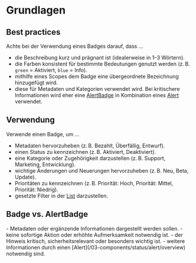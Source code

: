 # Grundlagen

## Best practices

Achte bei der Verwendung eines Badges darauf, dass ...

- die Beschreibung kurz und prägnant ist (idealerweise in 1–3 Wörtern).
- die Farben konsistent für bestimmte Bedeutungen genutzt werden (z. B. `green`
  = Aktiviert, `blue` = Info).
- mithilfe eines Scopes dem Badge eine übergeordnete Bezeichnung hinzugefügt
  wird.
- diese für Metadaten und Kategorien verwendet wird. Bei kritischere
  Informationen wird eher eine [AlertBadge](/03-components/status/alert-badge/overview)
  in Kombination eines [Alert](/03-components/status/alert/overview) verwendet.

## Verwendung

Verwende einen Badge, um ...

- Metadaten hervorzuheben (z. B. Bezahlt, Überfällig, Entwurf).
- einen Status zu kennzeichnen (z. B. Aktiviert, Deaktiviert).
- eine Kategorie oder Zugehörigkeit darzustellen (z. B. Support, Marketing,
  Entwicklung).
- wichtige Änderungen und Neuerungen hervorzuheben (z. B. Neu, Beta, Update).
- Prioritäten zu kennzeichnen (z. B. Priorität: Hoch, Priorität: Mittel,
  Priorität: Niedrig).
- gesetzte Filter in der [List](/03-components/structure/list/overview) darzustellen.

## Badge vs. AlertBadge

<DoAndDont>

  <Plain heading="Verwende ein Badge, wenn z. B. ...">
    - Metadaten oder ergänzende Informationen dargestellt werden sollen.
    - keine sofortige Aktion oder erhöhte Aufmerksamkeit notwendig ist.

  </Plain>

   <Plain heading="Verwende ein AlertBadge, wenn z. B. ...">
    - der Hinweis kritisch, sicherheitsrelevant oder besonders wichtig ist.
    - weitere Informationen durch einen [Alert](/03-components/status/alert/overview) notwendig sind.

  </Plain>
</DoAndDont>
